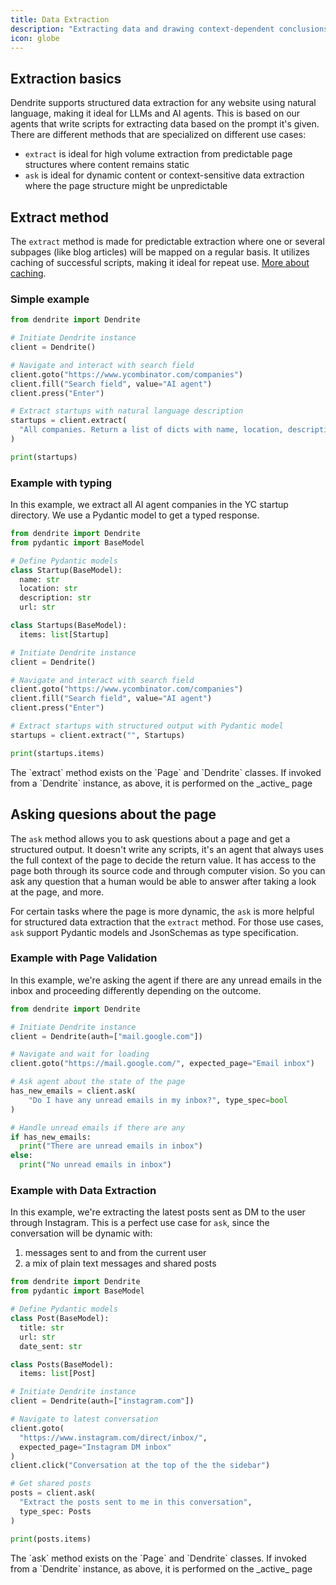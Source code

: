 ```yaml
---
title: Data Extraction
description: "Extracting data and drawing context-dependent conclusions from websites"
icon: globe
---
```


## Extraction basics

Dendrite supports structured data extraction for any website using natural language, making it ideal for LLMs and AI agents. This is based on our agents that write scripts for extracting data based on the prompt it's given. There are different methods that are specialized on different use cases:

- `extract` is ideal for high volume extraction from predictable page structures where content remains static
- `ask` is ideal for dynamic content or context-sensitive data extraction where the page structure might be unpredictable

## Extract method

The `extract` method is made for predictable extraction where one or several subpages (like blog articles) will be mapped on a regular basis. It utilizes caching of successful scripts, making it ideal for repeat use. [More about caching](/concepts/caching).

### Simple example

```python
from dendrite import Dendrite

# Initiate Dendrite instance
client = Dendrite()

# Navigate and interact with search field
client.goto("https://www.ycombinator.com/companies")
client.fill("Search field", value="AI agent")
client.press("Enter")

# Extract startups with natural language description
startups = client.extract(
  "All companies. Return a list of dicts with name, location, description and url"
)

print(startups)

```

### Example with typing

In this example, we extract all AI agent companies in the YC startup directory. We use a Pydantic model to get a typed response.

```python
from dendrite import Dendrite
from pydantic import BaseModel

# Define Pydantic models
class Startup(BaseModel):
  name: str
  location: str
  description: str
  url: str

class Startups(BaseModel):
  items: list[Startup]

# Initiate Dendrite instance
client = Dendrite()

# Navigate and interact with search field
client.goto("https://www.ycombinator.com/companies")
client.fill("Search field", value="AI agent")
client.press("Enter")

# Extract startups with structured output with Pydantic model
startups = client.extract("", Startups)

print(startups.items)

```

<Info>
  The `extract` method exists on the `Page` and `Dendrite` classes. If invoked
  from a `Dendrite` instance, as above, it is performed on the _active_ page
</Info>

## Asking quesions about the page

The `ask` method allows you to ask questions about a page and get a structured output. It doesn't write any scripts, it's an agent that always uses the full context of the page to decide the return value. It has access to the page both through its source code and through computer vision. So you can ask any question that a human would be able to answer after taking a look at the page, and more.

For certain tasks where the page is more dynamic, the `ask` is more helpful for structured data extraction that the `extract` method. For those use cases, `ask` support Pydantic models and JsonSchemas as type specification.

### Example with Page Validation

In this example, we're asking the agent if there are any unread emails in the inbox and proceeding differently depending on the outcome.

```python
from dendrite import Dendrite

# Initiate Dendrite instance
client = Dendrite(auth=["mail.google.com"])

# Navigate and wait for loading
client.goto("https://mail.google.com/", expected_page="Email inbox")

# Ask agent about the state of the page
has_new_emails = client.ask(
    "Do I have any unread emails in my inbox?", type_spec=bool
)

# Handle unread emails if there are any
if has_new_emails:
  print("There are unread emails in inbox")
else:
  print("No unread emails in inbox")
```

### Example with Data Extraction

In this example, we're extracting the latest posts sent as DM to the user through Instagram. This is a perfect use case for `ask`, since the conversation will be dynamic with:

1. messages sent to and from the current user
2. a mix of plain text messages and shared posts

```python
from dendrite import Dendrite
from pydantic import BaseModel

# Define Pydantic models
class Post(BaseModel):
  title: str
  url: str
  date_sent: str

class Posts(BaseModel):
  items: list[Post]

# Initiate Dendrite instance
client = Dendrite(auth=["instagram.com"])

# Navigate to latest conversation
client.goto(
  "https://www.instagram.com/direct/inbox/",
  expected_page="Instagram DM inbox"
)
client.click("Conversation at the top of the the sidebar")

# Get shared posts
posts = client.ask(
  "Extract the posts sent to me in this conversation",
  type_spec: Posts
)

print(posts.items)
```

<Info>
  The `ask` method exists on the `Page` and `Dendrite` classes. If invoked from
  a `Dendrite` instance, as above, it is performed on the _active_ page
</Info>
